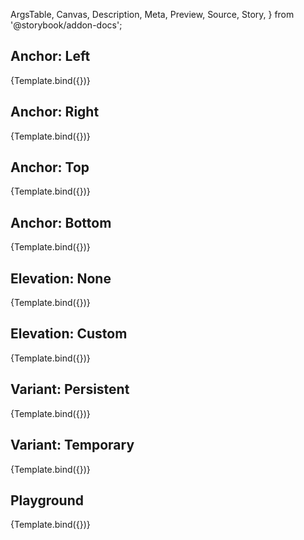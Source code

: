 <!-- @prettier -->

  ArgsTable,
  Canvas,
  Description,
  Meta,
  Preview,
  Source,
  Story,
} from '@storybook/addon-docs';


<Meta
  title="Material UI/Drawer"
  component={Drawer}
  argTypes={argTypes}
  parameters={{}}
/>

<Description of={Drawer} />

## Anchor: Left

<Canvas>
  <Story
    name="Anchor: Left"
    args={{
      anchor: 'left',
    }}
  >
    {Template.bind({})}
  </Story>
</Canvas>

## Anchor: Right

<Canvas>
  <Story
    name="Anchor: Right"
    args={{
      anchor: 'right',
    }}
  >
    {Template.bind({})}
  </Story>
</Canvas>

## Anchor: Top

<Canvas>
  <Story
    name="Anchor: Top"
    args={{
      anchor: 'top',
    }}
  >
    {Template.bind({})}
  </Story>
</Canvas>

## Anchor: Bottom

<Canvas>
  <Story
    name="Anchor: Bottom"
    args={{
      anchor: 'bottom',
    }}
  >
    {Template.bind({})}
  </Story>
</Canvas>

## Elevation: None

<Canvas>
  <Story
    name="Elevation: None"
    args={{
      elevation: 0,
    }}
  >
    {Template.bind({})}
  </Story>
</Canvas>

## Elevation: Custom

<Canvas>
  <Story
    name="Elevation: Custom"
    args={{
      elevation: 24,
    }}
  >
    {Template.bind({})}
  </Story>
</Canvas>

## Variant: Persistent

<Canvas>
  <Story
    name="Variant: Persistent"
    args={{
      variant: 'persistent',
    }}
  >
    {Template.bind({})}
  </Story>
</Canvas>

## Variant: Temporary

<Canvas>
  <Story
    name="Variant: Temporary"
    args={{
      variant: 'temporary',
    }}
  >
    {Template.bind({})}
  </Story>
</Canvas>

## Playground

<Canvas isColumn>
  <Source language="jsx" story="Playground" />
  <Story inline={false} name="Playground" args={{}}>
    {Template.bind({})}
  </Story>
  <ArgsTable story="Playground" />
</Canvas>
